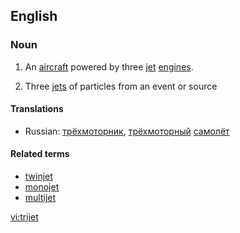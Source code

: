 ==English==

===Noun===
{{en-noun}}
{{wikipedia}}

# {{aviation}} An [[aircraft]] powered by three [[jet]] [[engine]]s.
# {{physics}} Three [[jet]]s of particles from an event or source

====Translations====
{{top}}
{{mid}}
* Russian: [[трёхмоторник]], [[трёхмоторный]] [[самолёт]]
{{bottom}}

====Related terms====
* [[twinjet]]
* [[monojet]]
* [[multijet]]

[[vi:trijet]]